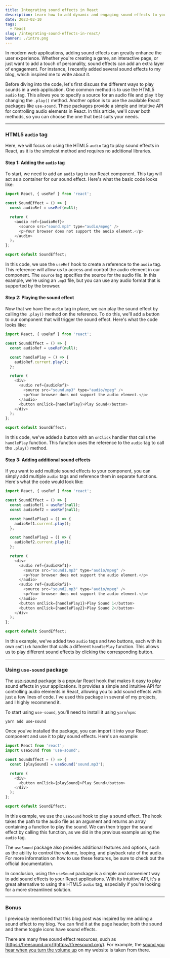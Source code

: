 ```yaml
---
title: Integrating sound effects in React
description: Learn how to add dynamic and engaging sound effects to your React application using HTML5 audio and React libraries. Follow this practical guide to bring life to your React app.
date: 2023-02-10
tags:
  - React
slug: /integrating-sound-effects-in-react/
banner: ./intro.png
---
```


In modern web applications, adding sound effects can greatly enhance the user experience. Whether you're creating a game, an interactive page, or just want to add a touch of personality, sound effects can add an extra layer of engagement. For instance, I recently added several sound effects to my blog, which inspired me to write about it.

Before diving into the code, let's first discuss the different ways to play sounds in a web application. One common method is to use the HTML5 `audio` tag. This allows you to specify a source for an audio file and play it by changing the `.play()` method. Another option is to use the available React packages like `use-sound`. These packages provide a simple and intuitive API for controlling audio elements in React. In this article, we'll cover both methods, so you can choose the one that best suits your needs.

---

### HTML5 `audio` tag

Here, we will focus on using the HTML5 `audio` tag to play sound effects in React, as it is the simplest method and requires no additional libraries.

#### Step 1: Adding the `audio` tag

To start, we need to add an `audio` tag to our React component. This tag will act as a container for our sound effect. Here's what the basic code looks like:

```js
import React, { useRef } from 'react';

const SoundEffect = () => {
  const audioRef = useRef(null);

  return (
    <audio ref={audioRef}>
      <source src="sound.mp3" type="audio/mpeg" />
      <p>Your browser does not support the audio element.</p>
    </audio>
  );
};

export default SoundEffect;
```

In this code, we use the `useRef` hook to create a reference to the `audio` tag. This reference will allow us to access and control the audio element in our component. The `source` tag specifies the source for the audio file. In this example, we're using an `.mp3` file, but you can use any audio format that is supported by the browser.

#### Step 2: Playing the sound effect

Now that we have the `audio` tag in place, we can play the sound effect by calling the `.play()` method on the reference. To do this, we'll add a button to our component that will trigger the sound effect. Here's what the code looks like:

```js {6-8,16}
import React, { useRef } from 'react';

const SoundEffect = () => {
  const audioRef = useRef(null);

  const handlePlay = () => {
    audioRef.current.play();
  };

  return (
    <div>
      <audio ref={audioRef}>
        <source src="sound.mp3" type="audio/mpeg" />
        <p>Your browser does not support the audio element.</p>
      </audio>
      <button onClick={handlePlay}>Play Sound</button>
    </div>
  );
};

export default SoundEffect;
```

In this code, we've added a button with an `onClick` handler that calls the `handlePlay` function. This function uses the reference to the `audio` tag to call the `.play()` method.

#### Step 3: Adding additional sound effects

If you want to add multiple sound effects to your component, you can simply add multiple `audio` tags and reference them in separate functions. Here's what the code would look like:

```js {5,11-13,21-24,26}
import React, { useRef } from 'react';

const SoundEffect = () => {
  const audioRef1 = useRef(null);
  const audioRef2 = useRef(null);

  const handlePlay1 = () => {
    audioRef1.current.play();
  };

  const handlePlay2 = () => {
    audioRef2.current.play();
  };

  return (
    <div>
      <audio ref={audioRef1}>
        <source src="sound1.mp3" type="audio/mpeg" />
        <p>Your browser does not support the audio element.</p>
      </audio>
      <audio ref={audioRef2}>
        <source src="sound2.mp3" type="audio/mpeg" />
        <p>Your browser does not support the audio element.</p>
      </audio>
      <button onClick={handlePlay1}>Play Sound 1</button>
      <button onClick={handlePlay2}>Play Sound 2</button>
    </div>
  );
};

export default SoundEffect;
```

In this example, we've added two `audio` tags and two buttons, each with its own `onClick` handler that calls a different `handlePlay` function. This allows us to play different sound effects by clicking the corresponding button.

---

### Using `use-sound` package

The [use-sound](https://github.com/joshwcomeau/use-sound) package is a popular React hook that makes it easy to play sound effects in your applications. It provides a simple and intuitive API for controlling audio elements in React, allowing you to add sound effects with just a few lines of code. I've used this package in several of my projects, and I highly recommend it.

To start using `use-sound`, you'll need to install it using `yarn`/`npm`:

```
yarn add use-sound
```

Once you've installed the package, you can import it into your React component and use it to play sound effects. Here's an example:

```js
import React from 'react';
import useSound from 'use-sound';

const SoundEffect = () => {
  const [playSound] = useSound('sound.mp3');

  return (
    <div>
      <button onClick={playSound}>Play Sound</button>
    </div>
  );
};

export default SoundEffect;
```

In this example, we use the `useSound` hook to play a sound effect. The hook takes the path to the audio file as an argument and returns an array containing a function to play the sound. We can then trigger the sound effect by calling this function, as we did in the previous example using the `audio` tag.

The `useSound` package also provides additional features and options, such as the ability to control the volume, looping, and playback rate of the audio. For more information on how to use these features, be sure to check out the official documentation.

In conclusion, using the `useSound` package is a simple and convenient way to add sound effects to your React applications. With its intuitive API, it's a great alternative to using the HTML5 `audio` tag, especially if you're looking for a more streamlined solution.

---

### Bonus

I previously mentioned that this blog post was inspired by me adding a sound effect to my blog. You can find it at the page header; both the sound and theme toggle icons have sound effects.

There are many free sound effect resources, such as [https://freesound.org/](https://freesound.org/). For example, the [sound you hear when you turn the volume up](https://freesound.org/people/EminYILDIRIM/sounds/536108/) on my website is taken from there.
